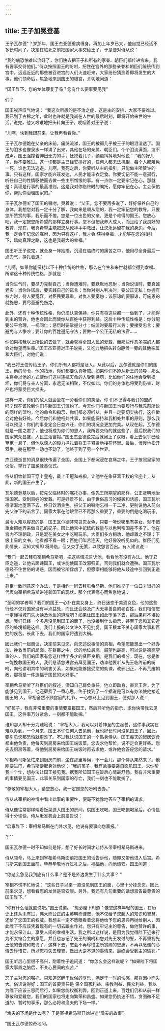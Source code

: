 ```yaml
---
---
---
```

title: 王子加冕登基
---



王子瓦尔德"？岁那年，国王杰亚德重病缠身，再加上年岁已大，他自觉已经活不多长时间了，决定在临死之前把国家大事交给王子，于是便对侍从说：

“我的病恐怕难以治好了，你们快去把王子和所有的家眷、朝臣们都传进宫来，我有要事交待他们。”侍众按照国王的吩咐，把住在宫外的那些亲眷和朝臣们统统传到宫中。远远近近的那些被召进宫的人们火速赶来，大家纷纷猜测着即将发生的大事。他们领命后，焦急地来到国王的寝宫，关切地问道：



“国王陛下，您的龙体康复了吗？您有什么要事要见我”

们？

国王唉声叹气地说：
“我这次所患的是不治之症，这是主的安排，大家不要难过。我已到了古稀之年，此时也许就是我尚在人世的最后时刻，即将开始来世的生活。”说完，他又艰难地把头转向王子，哽咽着对王子说：

“儿啊，快到我跟前来，让我再看看你。”

王子瓦尔德跪在父亲的床前，痛哭流涕，国王的被褥几乎被王子的眼泪湿透了。国王的泪水也像泉水一样涌了出来，其他在场的亲属、朝臣们，个个泪流满面，泣不成声。国王强撑着伸出无力的手，抚摸着儿子，颤颤抖抖地对他说：
“我的好儿子，你不要难过。这一切都是主已经安排好的，任何人都无法抗拒，每个人都难免一死，谁也无法逃避。儿啊，我死之后，你要听从主的指引，只能做主所赞许的事。只有这样，国家才能兴旺发达，人民才能丰衣足食。你要切记不能一意孤行，听任自己的性情驱使而去做一些主所憎恨的事。有一点你一定要牢记在心，那就是：真理是行事的最高准则。这是我对你临终时的嘱托，愿你牢记在心。主会保佑你，帮助你治理国家的。”

王子瓦尔德听了国王的嘱咐，哭着说：
“父王，您不要再多说了，好好保养自己的身体。我想您对我一定十分了解，我向来是顺从您的，我一定牢记您的教导。只要您所赞赏的事，我乐而不倦。您是一位出色的父亲，更是个难得的国王。您放心吧，我一定按您所希望的那样立身行事。您不但把我养大成人，而且给了我良好的教育，现在，我真希望主能把您从死神手中救出，让您永远留在我的身边。今后，我一定会牢记您的嘱咐，因为只有这样，我才会
获得幸福，才能够在您的指引下，踏向真理之路，这也是我最大的幸福。”

国王听王子说完，就全身一阵抽搐，沉浸在临终时的痛苦之中，他用尽全身最后一点力气，挣扎着道：

“儿啊，如果你能保持以下十种传统的性格，那么在今生和来世就都会得到幸福。所谓这十种传统性格，那就是：

当你生气时，要尽力克制自己；当你遭难时，要默默地忍耐；当你说话时，要真诚老实；当你许诺后，要实践自己的诺言；当你对别人判决时，要公正无私；你握有权力时，待人要宽容，对臣民要尊重，对仇人要宽恕；该原谅的要原谅，可施恩的就施恩，要尽量避免伤之。

此外，还有十种传统性格，你仍须认真保持，你只有将这些都一一做到了，才能得到主的赞许，他也会因此而使你从百姓中获得利益。这后十种传统性格是：你分配要公平合理，一视同仁；惩罚时要掌握分寸；结盟时要履行义务；要接受忠言；要避免与人争吵；要让你的百姓遵纪守法；要做一个公正无私的法官……

你如果按我以上所说的去做了，就会获得全国人民的爱戴，而那些作恶多端的人都会对你望而生畏。”国王杰亚德对王子说完，又吃力地把头转向静候一旁的其他亲属和大臣们，对他们说：

“我已将王位传给王子，你们所有人都将是证人。从此以后，瓦尔德就是你们的国王，他的命令，他的指示，你们都要认真听取。如果你们不遵从新王的领导，那么主将会以他的方式使你们这些违抗天命的人受到惩罚，比如你们的住地会受到损坏，你们将与亲人分离，永远无法相聚，不仅如此，你们的身体也将受到伤害，财产也将蒙受巨大损夫。

这样一来，你们的敌人就会坐在一旁看你们的笑话。你
们不记得与我订的盟约吗？现在该轮到你们与新国王订盟约了。今天你们与新国王也要履行与我先前所说的同样的盟约。他的命令和指示，你们都必须听从，并且一定要切实执行，这样做会对他有好处。今后你们和他相处共事，如果能保持和我相处共事的原则，那么我可以预见：你们的事业定会日益兴旺，你们的境况会更加完美。从现在起，瓦尔德就是一国之君了，他也将成为你们的恩人，我所要交待的就这些了，最后祝我们的国家繁荣昌盛，人民生活富裕。”国王杰亚德说完后就闭上了双眼，看上去似乎已经奄奄一息了，但他以惊人的毅力挣扎着将王子紧紧地搂在怀里。最后，慢慢地松开双手，躺在那里一动也不动了，他终于到了另一个世界。

杰亚德逝世的消息很快传遍了全国，全国上下都沉浸在哀痛之中。王子按照皇家的仪俗，举行了加冕登基仪式。

侍从们给新国王穿上皇袍，戴上王冠和戒指，让他坐在象征着王权的宝座上，从此，新的国王产生了。

瓦尔德登基以后，按先父临终时的嘱托办事，像先王所期望的那样，公正贤明地治理国家。受到百姓的爱戴。可是好景不长，由于世俗恶习的侵袭和诱惑，国王瓦尔德渐渐地堕落下去，终日饮酒贪色，把父王的嘱咐忘得一干二净，更别说他从前向先父许下的诺言了。国家大事在他眼里已不再那么重要了，重要的倒是吃喝玩乐。

最令人难以容忍的是：国王瓦尔德非常贪恋女色，只要一听说哪里有美女，就不惜重金把她弄来做自己的妃子。因此他宫中妃嫔的数量与以色列帝国差不多了。他在宫内不理朝政，只是混在美女之中吃喝玩乐，大臣们多方相劝，他却置之不理；下级上呈的文书，他看都不看一眼；百姓们叫苦连天，他好像没听见似的。群臣们见此情景，深知大祸即
将降临，但又束手无策，以致怨言百出。有人建议说：

“我们一起去拜见宰相希马斯吧，把这些情况告诉他，看看他有没有办法。他守君臣之道，让他去面谏国王，或许能使国王改邪归正，否则我们就会遭殃。国王瓦尔德经不住世俗的诱惑，因而被它所俘虏了，但愿宰相能够将他从歧途中引回到正道上来。”

群臣一致同意这个办法，于是相约一同去拜见希马斯，他们推举了一位口才很好的代表向宰相希马斯讲述新国王的现状。那个代表痛心而焦急地说：

“圣明的学者啊？我们的国王一心扑在美女身上，终日迷恋于美酒女色，他的这些行经不仅对国家没有半点益处，而且还会殃及广大无辜善良的老百姓，我们相信您一定懂得城门失火殃及池鱼的道理吧？如果让国王如此堕落下去，那后果将不堪设想。我们已经一个多月没见到国王的面了，也没接到什么指示，甚至于您和其它近臣的处境都是这样。我们上报的公文许久不见批复，国王根本不关心国家大事和百姓的疾苦。长此下去，我们的国家将遭到大祸。

因此我们一起商议，决定前来见您，向您述说事情的真相，希望您能想出一个好办法，挽救当前的局面。在群臣之中，您的地位最高，威望也最高，可以说是德高望重的人，我们的国家有您这样博学多才的贤臣良相，是我们的福分。现在，您是惟一能挽救国王的人。我们恳请您进宫去拜见国王，劝谏他要听从先王临终前的吩咐，向他讲明其中的利害关系，如果他能够接受您的劝谏，改邪归正，不再荒废朝政，那将是一件造福于国民的大好事。”

宰相希马斯听了群臣们的叙述，深知自己肩负重任，他立即动身，直奔王宫。为了能够见到国王，他还颇费了一番心思，终于找到了一个据说是可以有办法使他接近国王的
人，宰相全然不顾宫庭的礼节，一心想马上见到国王，便对那人说：

“好孩子，我有非常重要的事情要禀报国王，然后聆听他的指示，求你快带我去见国王，这件事万分紧急，一刻都不能耽搁。”

谁知那人却十分为难地说：
“宰相大人，我可以对着神圣的主起誓，这件事我实在难以办到。一个月来，国王不许任何人去见他，我也好长时间没见国王了，因此，要引见您那恐怕就更难了。不过我认识国王的一个贴身侍从，国王每天的起居饮食都由他负责，他每天到厨房来给国王端饭菜，您去求他帮忙，说不定会更好些。您先去厨房等着，待他到厨房来给国王端饭时再去求他，或许他会答应您的请求。”

宰相希马斯急忙来到厨房门前，坐在那里等候，不一会儿，那个侍从果然来了。他刚要进门，希马斯便起身对他说：
“我的孩子，我有急事要亲自面见国王，求你帮我一个忙，想办法让国王接见我。据我所知国王在饭后心情最舒畅。我有非常重要的事情要见国王，此事关系到国家的存亡，我们一刻也不能耽搁了。

“尊敬的宰相大人，请您放心，我一定照您的吩咐去办。”

侍从从宰相的神情中看出此事的重要性，便毫不犹豫地答应了宰相的请求。

侍从像往常那样端着饭菜送入国王的房间，供国王吃喝。国王吃饱喝足后，心情显得十分愉快，侍从瞅准机会上前禀告说：

“启禀陛下：宰相希马斯在门外求见，他说有要事向您禀报。”



？""

国王瓦尔德一时不知如何是好，想了好长时间才让侍从带宰相希马斯进来。

侍从领命，马上来到宰相希马斯面前把国王的话告诉他，随即又带他进入后宫。希马斯来到国王面前，毕恭毕敬地行过礼之后，祝福他，向他请安。国王问道：

“你这么急见我到底有什么事？是不是外边发生了什么大事？
”

宰相不慌不忙地说：
“这些日子以来一直没见到国王的面，心里十分挂念您，因此前来求见，想看看您的龙体是否安康。另外，我还有几句重要的话想禀告最尊贵的国王陛下。”

“你有什么话就直说吧。”国王说道。
“想必陛下知道：像您这样年轻的国王，在历史上还从未有过，伟大而公正的主英明而慷慨，他不仅给予您超人的知识和智慧，还给了您国王的权威。我想主一定不愿眼看着您将他给予您的恩典再抛给别人，因此陛下不应该凭着现有的一切去跟主作对。您只有牢记主的尊告，做他赞许的事，才能永保江山，享受人间的幸福生活。我之所以这样说，是因为我觉得陛下近来行为不大符合主的意愿，并且也忘记了先王的嘱咐和您对先王发过的誓，不再重视先王他的告诫和教诲了，这样下去，您会不再珍惜主所赏赐的恩惠，不再以感谢的心情去珍惜它，所以您将失去理智，做出大逆不道的事情来，最终会受到主的惩罚。”

国王听后心里很不高兴，耐着性子追问道：
“你怎么会这样说呢？
“如果陛下将国家大事置之脑后，不关心民间的疾苦，”

忘了主对您的嘱托，只知道沉醉于世俗的享乐，满足于一时的快感，那将因小而失大。俗话说得好：国王的首要责任是
保全国家利益、宗教利益、民众利益。我以为陛下应该三思而后行，如果您能权衡利弊，回到正道上来，百姓们仍和从前一样尊敬和爱戴您，我们的国家也将走向繁荣和昌盛。如果您仍执迷不悟，贪图微不足道的、暂时的享乐，那么必将和渔夫的下场一样。”

“渔夫的下场是什么呢？
于是宰相希马斯开始讲述“渔夫的故事”。

”国王瓦尔德惊奇地问。